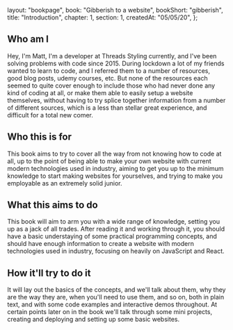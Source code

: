   layout: "bookpage",
  book: "Gibberish to a website",
  bookShort: "gibberish",
  title: "Introduction",
  chapter: 1,
  section: 1,
  createdAt: "05/05/20",
};

## Who am I

Hey, I'm Matt, I'm a developer at Threads Styling currently, and I've been solving problems with code since 2015. During lockdown a lot of my friends wanted to learn to code, and I referred them to a number of resources, good blog posts, udemy courses, etc. But none of the resources each seemed to quite cover enough to include those who had never done any kind of coding at all, or make them able to easily setup a website themselves, without having to try splice together information from a number of different sources, which is a less than stellar great experience, and difficult for a total new comer.

## Who this is for

This book aims to try to cover all the way from not knowing how to code at all, up to the point of being able to make your own website with current modern technologies used in industry, aiming to get you up to the minimum knowledge to start making websites for yourselves, and trying to make you employable as an extremely solid junior.

## What this aims to do

This book will aim to arm you with a wide range of knowledge, setting you up as a jack of all trades. After reading it and working through it, you should have a basic understaying of some practical programming concepts, and should have enough information to create a website with modern technologies used in industry, focusing on heavily on JavaScript and React.

## How it'll try to do it

It will lay out the basics of the concepts, and we'll talk about them, why they are the way they are, when you'll need to use them, and so on, both in plain text, and with some code examples and interactive demos throughout. At certain points later on in the book we'll talk through some mini projects, creating and deploying and setting up some basic websites.
